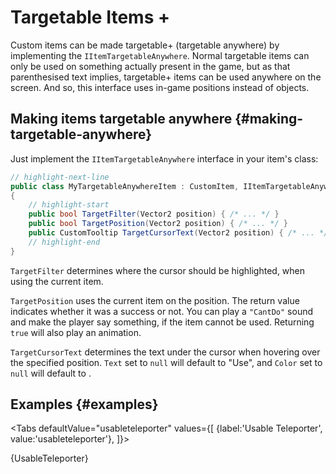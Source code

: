 # Targetable Items +

Custom items can be made targetable+ (targetable anywhere) by implementing the `IItemTargetableAnywhere`. Normal targetable items can only be used on something actually present in the game, but as that parenthesised text implies, targetable+ items can be used anywhere on the screen. And so, this interface uses in-game positions instead of objects.


## Making items targetable anywhere {#making-targetable-anywhere}

Just implement the `IItemTargetableAnywhere` interface in your item's class:

```csharp title="MyTargetableAnywhereItem.cs"
// highlight-next-line
public class MyTargetableAnywhereItem : CustomItem, IItemTargetableAnywhere
{
    // highlight-start
    public bool TargetFilter(Vector2 position) { /* ... */ }
    public bool TargetPosition(Vector2 position) { /* ... */ }
    public CustomTooltip TargetCursorText(Vector2 position) { /* ... */ }
    // highlight-end
}
```

`TargetFilter` determines where the cursor should be highlighted, when using the current item.

`TargetPosition` uses the current item on the position. The return value indicates whether it was a success or not. You can play a `"CantDo"` sound and make the player say something, if the item cannot be used. Returning `true` will also play an animation.

`TargetCursorText` determines the text under the cursor when hovering over the specified position. `Text` set to `null` will default to "Use", and `Color` set to `null` will default to <ColorSquare color='#FFFFFF'/>.

## Examples {#examples}



<Tabs defaultValue="usableteleporter"
  values={[
    {label:'Usable Teleporter', value:'usableteleporter'},
  ]}>
<TabItem value="usableteleporter">

<CodeSnippet>{UsableTeleporter}</CodeSnippet>

</TabItem>
</Tabs>
